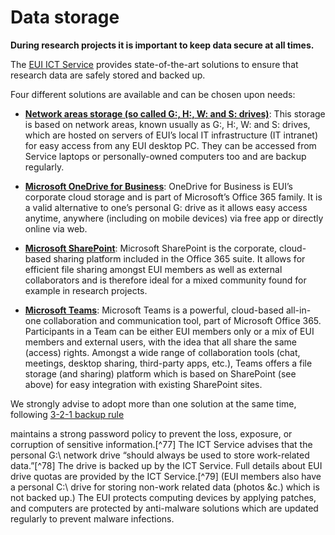 # Data storage {.unnumbered}

**During research projects it is important to keep data secure at all times.** 

The [EUI ICT Service](https://www.eui.eu/en/services/ict-service) provides state-of-the-art solutions to ensure that research data are safely stored and backed up. 

Four different solutions are available and can be chosen upon needs:

- [**Network areas storage (so called G:, H:, W: and S: drives)**](https://www.eui.eu/ServicesAndAdmin/ComputingService/Storage){target="_blank"}: This storage is based on network areas, known usually as G:, H:, W: and S: drives, which are hosted on servers of EUI's local IT infrastructure (IT intranet) for easy access from any EUI desktop PC. They can be accessed from Service laptops or personally-owned computers too and are backup regularly.

- [**Microsoft OneDrive for Business**](https://www.eui.eu/ServicesAndAdmin/ComputingService/Storage){target="_blank"}: OneDrive for Business is EUI's corporate cloud storage and is part of Microsoft's Office 365 family. It is a valid alternative to one's personal G: drive as it allows easy access anytime, anywhere (including on mobile devices) via free app or directly online via web.

- [**Microsoft SharePoint**](https://www.eui.eu/ServicesAndAdmin/ComputingService/Storage){target="_blank"}: Microsoft SharePoint is the corporate, cloud-based sharing platform included in the Office 365 suite. It allows for efficient file sharing amongst EUI members as well as external collaborators and is therefore ideal for a mixed community found for example in research projects.

- [**Microsoft Teams**](hhttps://www.eui.eu/ServicesAndAdmin/ComputingService/Storage){target="_blank"}: Microsoft Teams is a powerful, cloud-based all-in-one collaboration and communication tool, part of Microsoft Office 365. Participants in a Team can be either EUI members only or a mix of EUI members and external users, with the idea that all share the same (access) rights.
Amongst a wide range of collaboration tools (chat, meetings, desktop sharing, third-party apps, etc.), Teams offers a file storage (and sharing) platform which is based on SharePoint (see above) for easy integration with existing SharePoint sites.

::: {.callout-tip}
We strongly advise to adopt more than one solution at the same time, following [3-2-1 backup rule](https://www.eui.eu/ServicesAndAdmin/ComputingService/Storage/SafeguardingYourData){target="_blank"}
:::

maintains a strong password policy to prevent the loss, exposure, or corruption of sensitive information.[^77] The ICT Service advises that the personal G:\\ network drive "should always be used to store work-related data."[^78] The drive is backed up by the ICT Service. Full details about EUI drive quotas are provided by the ICT Service.[^79] (EUI members also have a personal C:\\ drive for storing non-work related data (photos &c.) which is not backed up.) The EUI protects computing devices by applying patches, and
computers are protected by anti-malware solutions which are updated regularly to prevent malware infections.